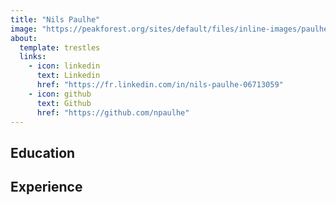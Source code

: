 ```yaml
---
title: "Nils Paulhe"
image: "https://peakforest.org/sites/default/files/inline-images/paulhe_nils_300%2A452.png"
about:
  template: trestles
  links: 
    - icon: linkedin
      text: Linkedin
      href: "https://fr.linkedin.com/in/nils-paulhe-06713059"
    - icon: github
      text: Github
      href: "https://github.com/npaulhe"
---
```


## Education

## Experience
